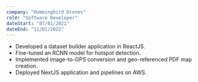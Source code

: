 ```yaml
---
company: "Hummingbird Drones"
role: "Software Developer"
dateStart: "07/01/2021"
dateEnd: "11/01/2022"
---
```


- Developed a dataset builder application in ReactJS.
- Fine-tuned an RCNN model for hotspot detection.
- Implemented image-to-GPS conversion and geo-referenced PDF map creation.
- Deployed NextJS application and pipelines on AWS.

